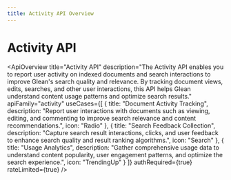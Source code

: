 ```yaml
---
title: Activity API Overview
---
```



# Activity API

<ApiOverview
  title="Activity API"
  description="The Activity API enables you to report user activity on indexed documents and search interactions to improve Glean's search quality and relevance. By tracking document views, edits, searches, and other user interactions, this API helps Glean understand content usage patterns and optimize search results."
  apiFamily="activity"
  useCases={[
    {
      title: "Document Activity Tracking",
      description: "Report user interactions with documents such as viewing, editing, and commenting to improve search relevance and content recommendations.",
      icon: "Radio"
    },
    {
      title: "Search Feedback Collection",
      description: "Capture search result interactions, clicks, and user feedback to enhance search quality and result ranking algorithms.",
      icon: "Search"
    },
    {
      title: "Usage Analytics",
      description: "Gather comprehensive usage data to understand content popularity, user engagement patterns, and optimize the search experience.",
      icon: "TrendingUp"
    }
  ]}
  authRequired={true}
  rateLimited={true}
/>
